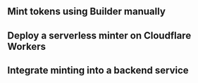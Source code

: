 ## Mint tokens using Builder manually
## Deploy a serverless minter on Cloudflare Workers
## Integrate minting into a backend service